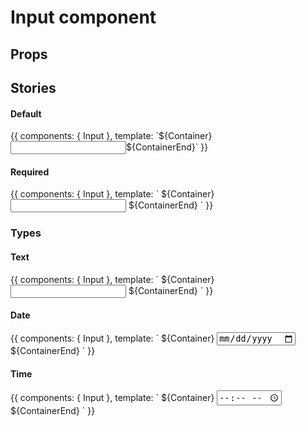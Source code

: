 

<Meta title="Components/Form/Fields/Input" />

# Input component

## Props

<Props of={Input} />

## Stories

#### Default

<Preview>
    <Story name="default">
        {{
            components: { Input },
            template: `${Container}<Input />${ContainerEnd}`
        }}
    </Story>
</Preview>

#### Required

<Preview>
    <Story name="required">
        {{
            components: { Input },
            template: `
                ${Container}
                    <Input 
                        required="true"
                    />
                ${ContainerEnd}
            `
        }}
    </Story>
</Preview>

### Types

#### Text

<Preview>
    <Story name="type: text">
        {{
            components: { Input },
            template: `
                ${Container}
                    <Input 
                        type="text"
                    />
                ${ContainerEnd}
            `
        }}
    </Story>
</Preview>

#### Date

<Preview>
    <Story name="type: date">
        {{
            components: { Input },
            template: `
                ${Container}
                    <Input 
                        type="date"
                    />
                ${ContainerEnd}
            `
        }}
    </Story>
</Preview>

#### Time

<Preview>
    <Story name="type: time">
        {{
            components: { Input },
            template: `
                ${Container}
                    <Input 
                        type="time"
                    />
                ${ContainerEnd}
            `
        }}
    </Story>
</Preview>
